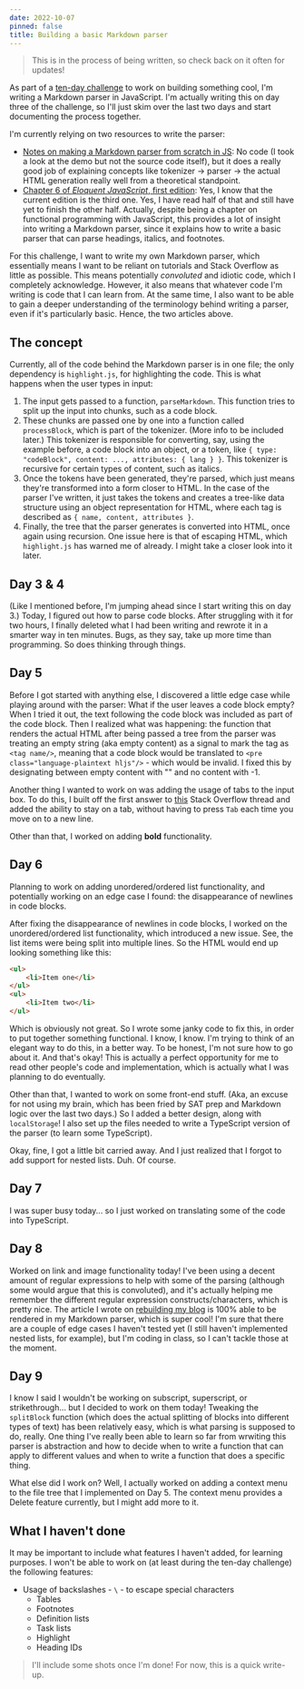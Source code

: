 ```yaml
---
date: 2022-10-07
pinned: false
title: Building a basic Markdown parser
---
```


> This is in the process of being written, so check back on it often for updates!

As part of a [ten-day challenge](https://events.hackclub.com/10-days-in-public/) to work on building something cool, I'm writing a Markdown parser in JavaScript. I'm actually writing this on day three of the challenge, so I'll just skim over the last two days and start documenting the process together.

I'm currently relying on two resources to write the parser:

* [Notes on making a Markdown parser from scratch in JS](https://sarvasvkulpati.com/blog/markdown-parser): No code (I took a look at the demo but not the source code itself), but it does a really good job of explaining concepts like tokenizer &rarr; parser &rarr; the actual HTML generation really well from a theoretical standpoint.
* [Chapter 6 of *Eloquent JavaScript*, first edition](https://eloquentjavascript.net/1st_edition/chapter6.html): Yes, I know that the current edition is the third one. Yes, I have read half of that and still have yet to finish the other half. Actually, despite being a chapter on functional programming with JavaScript, this provides a lot of insight into writing a Markdown parser, since it explains how to write a basic parser that can parse headings, italics, and footnotes.

For this challenge, I want to write my own Markdown parser, which essentially means I want to be reliant on tutorials and Stack Overflow as little as possible. This means potentially *convoluted* and idiotic code, which I completely acknowledge. However, it also means that whatever code I'm writing is code that I can learn from. At the same time, I also want to be able to gain a deeper understanding of the terminology behind writing a parser, even if it's particularly basic. Hence, the two articles above.

## The concept

Currently, all of the code behind the Markdown parser is in one file; the only dependency is `highlight.js`, for highlighting the code. This is what happens when the user types in input:

1. The input gets passed to a function, `parseMarkdown`. This function tries to split up the input into chunks, such as a code block.
2. These chunks are passed one by one into a function called `processBlock`, which is part of the tokenizer. (More info to be included later.) This tokenizer is responsible for converting, say, using the example before, a code block into an object, or a token, like `{ type: "codeBlock", content: ..., attributes: { lang } }`. This tokenizer is recursive for certain types of content, such as italics.
3. Once the tokens have been generated, they're parsed, which just means they're transformed into a form closer to HTML. In the case of the parser I've written, it just takes the tokens and creates a tree-like data structure using an object representation for HTML, where each tag is described as `{ name, content, attributes }`.
4. Finally, the tree that the parser generates is converted into HTML, once again using recursion. One issue here is that of escaping HTML, which `highlight.js` has warned me of already. I might take a closer look into it later.

## Day 3 & 4
(Like I mentioned before, I'm jumping ahead since I start writing this on day 3.) Today, I figured out how to parse code blocks. After struggling with it for two hours, I finally deleted what I had been writing and rewrote it in a smarter way in ten minutes. Bugs, as they say, take up more time than programming. So does thinking through things.

## Day 5

Before I got started with anything else, I discovered a little edge case while playing around with the parser: What if the user leaves a code block empty? When I tried it out, the text following the code block was included as part of the code block. Then I realized what was happening: the function that renders the actual HTML after being passed a tree from the parser was treating an empty string (aka empty content) as a signal to mark the tag as `<tag name/>`, meaning that a code block would be translated to `<pre class="language-plaintext hljs"/>` - which would be invalid. I fixed this by designating between empty content with "" and no content with -1.

Another thing I wanted to work on was adding the usage of tabs to the input box. To do this, I built off the first answer to [this](https://stackoverflow.com/questions/2243824/what-is-the-difference-between-string-slice-and-string-substring) Stack Overflow thread and added the ability to stay on a tab, without having to press `Tab` each time you move on to a new line.

Other than that, I worked on adding **bold** functionality.

## Day 6

Planning to work on adding unordered/ordered list functionality, and potentially working on an edge case I found: the disappearance of newlines in code blocks.

After fixing the disappearance of newlines in code blocks, I worked on the unordered/ordered list functionality, which introduced a new issue. See, the list items were being split into multiple lines. So the HTML would end up looking something like this:

```html
<ul>
    <li>Item one</li>
</ul>
<ul>
    <li>Item two</li>
</ul>
```

Which is obviously not great. So I wrote some janky code to fix this, in order to put together something functional. I know, I know. I'm trying to think of an elegant way to do this, in a better way. To be honest, I'm not sure how to go about it. And that's okay! This is actually a perfect opportunity for me to read other people's code and implementation, which is actually what I was planning to do eventually.

Other than that, I wanted to work on some front-end stuff. (Aka, an excuse for not using my brain, which has been fried by SAT prep and Markdown logic over the last two days.) So I added a better design, along with `localStorage`! I also set up the files needed to write a TypeScript version of the parser (to learn some TypeScript).

Okay, fine, I got a little bit carried away. And I just realized that I forgot to add support for nested lists. Duh. Of course.

## Day 7

I was super busy today... so I just worked on translating some of the code into TypeScript.

## Day 8

Worked on link and image functionality today! I've been using a decent amount of regular expressions to help with some of the parsing (although some would argue that this is convoluted), and it's actually helping me remember the different regular expression constructs/characters, which is pretty nice. The article I wrote on [rebuilding my blog](https://www.jianminchen.com/article/general/2022-07-28-rebuilding-this-blog) is 100% able to be rendered in my Markdown parser, which is super cool! I'm sure that there are a couple of edge cases I haven't tested yet (I still haven't implemented nested lists, for example), but I'm coding in class, so I can't tackle those at the moment. 

## Day 9

I know I said I wouldn't be working on subscript, superscript, or strikethrough... but I decided to work on them today! Tweaking the `splitBlock` function (which does the actual splitting of blocks into different types of text) has been relatively easy, which is what parsing is supposed to do, really. One thing I've really been able to learn so far from wrwiting this parser is abstraction and how to decide when to write a function that can apply to different values and when to write a function that does a specific thing.

What else did I work on? Well, I actually worked on adding a context menu to the file tree that I implemented on Day 5. The context menu provides a Delete feature currently, but I might add more to it.

## What I haven't done

It may be important to include what features I haven't added, for learning purposes. I won't be able to work on (at least during the ten-day challenge) the following features:

* Usage of backslashes - `\` - to escape special characters
	* Tables
	* Footnotes
	* Definition lists
	* Task lists
	* Highlight
	* Heading IDs

> I'll include some shots once I'm done! For now, this is a quick write-up.
